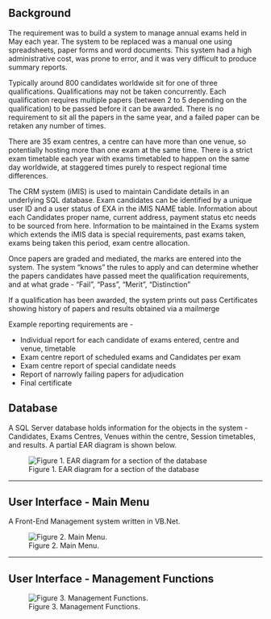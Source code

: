 
## Background

The requirement was to build a system to manage annual exams held in May each year. The system to be replaced was a manual one
using spreadsheets, paper forms and word documents. This system had a high administrative cost, was prone to error, and it was 
very difficult to produce summary reports.

Typically around 800 candidates worldwide sit for one of three qualifications. Qualifications may not be taken concurrently.
Each qualification requires multiple papers (between 2 to 5 depending on the qualification) to be passed before it can be awarded.
There is no requirement to sit all the papers in the same year, and a failed paper can be retaken any number of times. 

There are 35 exam centres, a centre can have more than one venue, so potentially hosting more than one exam at the same time. 
There is a strict exam timetable each year with exams timetabled to happen on the same day worldwide, at staggered 
times purely to respect regional time differences.

The CRM system (iMIS) is used to maintain Candidate details in an underlying SQL database. Exam candidates can be identified by 
a unique user ID and a user status of EXA in the iMIS NAME table. Information about each Candidates proper name, current address,
payment status etc needs to be sourced from here. Information to be maintained in the Exams system which extends the iMIS data
is special requirements, past exams taken, exams being taken this period, exam centre allocation.

Once papers are graded and mediated, the marks are entered into the system. The system "knows" the rules to apply and can determine 
whether the papers candidates have passed meet the qualification requirements, and at what grade - "Fail", "Pass", "Merit", "Distinction" 

If a qualification has been awarded, the system prints out pass Certificates showing history of papers and results obtained via a mailmerge

Example reporting requirements are -

- Individual report for each candidate of exams entered, centre and venue, timetable
- Exam centre report of scheduled exams and Candidates per exam
- Exam centre report of special candidate needs
- Report of narrowly failing papers for adjudication
- Final certificate

## Database
A SQL Server database holds information for the objects in the system - Candidates, Exams Centres, Venues within the centre, Session timetables, and results. A partial EAR diagram is shown below. 

![Figure 1. EAR diagram for a section of the database](Exams-EAR.jpg)

<hr size="15">

## User Interface - Main Menu
A Front-End Management system written in VB.Net.
 
![Figure 2. Main Menu.](Exams-FrontScreen.jpg)

<hr size="15">

## User Interface - Management Functions

![Figure 3. Management Functions.](Exams-Functions.jpg)
